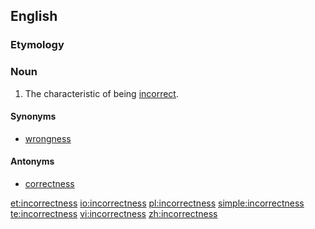 ==English==

===Etymology===
{{suffix|incorrect|ness}}

===Noun===
{{en-noun|-}}

# The characteristic of being [[incorrect]].

====Synonyms====
* [[wrongness]]

====Antonyms====
*[[correctness]]

[[et:incorrectness]]
[[io:incorrectness]]
[[pl:incorrectness]]
[[simple:incorrectness]]
[[te:incorrectness]]
[[vi:incorrectness]]
[[zh:incorrectness]]